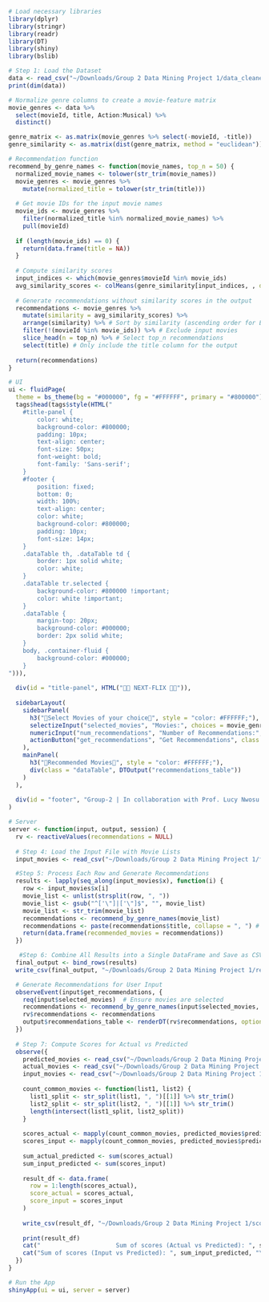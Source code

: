 
```r
# Load necessary libraries
library(dplyr)
library(stringr)
library(readr)
library(DT)
library(shiny)
library(bslib)

# Step 1: Load the Dataset
data <- read_csv("~/Downloads/Group 2 Data Mining Project 1/data_cleaned.csv", show_col_types = FALSE)
print(dim(data))

```

```r
# Normalize genre columns to create a movie-feature matrix
movie_genres <- data %>%
  select(movieId, title, Action:Musical) %>%
  distinct()

genre_matrix <- as.matrix(movie_genres %>% select(-movieId, -title))
genre_similarity <- as.matrix(dist(genre_matrix, method = "euclidean"))

# Recommendation function
recommend_by_genre_names <- function(movie_names, top_n = 50) {
  normalized_movie_names <- tolower(str_trim(movie_names))
  movie_genres <- movie_genres %>%
    mutate(normalized_title = tolower(str_trim(title)))
  
  # Get movie IDs for the input movie names
  movie_ids <- movie_genres %>%
    filter(normalized_title %in% normalized_movie_names) %>%
    pull(movieId)
  
  if (length(movie_ids) == 0) {
    return(data.frame(title = NA))
  }
  
  # Compute similarity scores
  input_indices <- which(movie_genres$movieId %in% movie_ids)
  avg_similarity_scores <- colMeans(genre_similarity[input_indices, , drop = FALSE])
  
  # Generate recommendations without similarity scores in the output
  recommendations <- movie_genres %>%
    mutate(similarity = avg_similarity_scores) %>%
    arrange(similarity) %>% # Sort by similarity (ascending order for Euclidean distance)
    filter(!(movieId %in% movie_ids)) %>% # Exclude input movies
    slice_head(n = top_n) %>% # Select top_n recommendations
    select(title) # Only include the title column for the output
  
  return(recommendations)
}

```



```r
# UI
ui <- fluidPage(
  theme = bs_theme(bg = "#000000", fg = "#FFFFFF", primary = "#800000"),
  tags$head(tags$style(HTML("
    #title-panel { 
        color: white; 
        background-color: #800000; 
        padding: 10px; 
        text-align: center; 
        font-size: 50px; 
        font-weight: bold; 
        font-family: 'Sans-serif';
    }
    #footer { 
        position: fixed;
        bottom: 0;
        width: 100%;
        text-align: center; 
        color: white; 
        background-color: #800000; 
        padding: 10px; 
        font-size: 14px; 
    }
    .dataTable th, .dataTable td { 
        border: 1px solid white; 
        color: white; 
    }
    .dataTable tr.selected { 
        background-color: #800000 !important; 
        color: white !important; 
    }
    .dataTable { 
        margin-top: 20px; 
        background-color: #000000; 
        border: 2px solid white; 
    }
    body, .container-fluid { 
        background-color: #000000; 
    }
"))),
  
  div(id = "title-panel", HTML("🎥🍿 NEXT-FLIX 🍿🎥️")),
  
  sidebarLayout(
    sidebarPanel(
      h3("🍿Select Movies of your choice🍿", style = "color: #FFFFFF;"),
      selectizeInput("selected_movies", "Movies:", choices = movie_genres$title, multiple = TRUE),
      numericInput("num_recommendations", "Number of Recommendations:", value = 10, min = 1, max = 50),
      actionButton("get_recommendations", "Get Recommendations", class = "btn btn-danger")
    ),
    mainPanel(
      h3("🎥Recommended Movies🎥", style = "color: #FFFFFF;"),
      div(class = "dataTable", DTOutput("recommendations_table"))
    )
  ),
  
  div(id = "footer", "Group-2 | In collaboration with Prof. Lucy Nwosu | Data Mining 2024")
)

# Server
server <- function(input, output, session) {
  rv <- reactiveValues(recommendations = NULL)
  
  # Step 4: Load the Input File with Movie Lists
  input_movies <- read_csv("~/Downloads/Group 2 Data Mining Project 1/formatted_movies.csv")

  #Step 5: Process Each Row and Generate Recommendations
  results <- lapply(seq_along(input_movies$x), function(i) {
    row <- input_movies$x[i]
    movie_list <- unlist(strsplit(row, ", "))
    movie_list <- gsub("^['\"]|['\"]$", "", movie_list)
    movie_list <- str_trim(movie_list)
    recommendations <- recommend_by_genre_names(movie_list)
    recommendations <- paste(recommendations$title, collapse = ", ") # Combine titles into a single string
    return(data.frame(recommended_movies = recommendations))
  })

   #Step 6: Combine All Results into a Single DataFrame and Save as CSV
  final_output <- bind_rows(results)
  write_csv(final_output, "~/Downloads/Group 2 Data Mining Project 1/recommendations_output.csv")

  # Generate Recommendations for User Input
  observeEvent(input$get_recommendations, {
    req(input$selected_movies)  # Ensure movies are selected
    recommendations <- recommend_by_genre_names(input$selected_movies, input$num_recommendations)
    rv$recommendations <- recommendations
    output$recommendations_table <- renderDT(rv$recommendations, options = list(pageLength = 10))
  })
  
  # Step 7: Compute Scores for Actual vs Predicted
  observe({
    predicted_movies <- read_csv("~/Downloads/Group 2 Data Mining Project 1/recommendations_output.csv", col_names = c("predicted_movies"))
    actual_movies <- read_csv("~/Downloads/Group 2 Data Mining Project 1/y_data_comma_separated_corrected.csv", col_names = c("actual_movies"))
    input_movies <- read_csv("~/Downloads/Group 2 Data Mining Project 1/cleaned_movies.csv", col_names = c("input_movies"))
    
    count_common_movies <- function(list1, list2) {
      list1_split <- str_split(list1, ", ")[[1]] %>% str_trim()
      list2_split <- str_split(list2, ", ")[[1]] %>% str_trim()
      length(intersect(list1_split, list2_split))
    }
    
    scores_actual <- mapply(count_common_movies, predicted_movies$predicted_movies, actual_movies$actual_movies)
    scores_input <- mapply(count_common_movies, predicted_movies$predicted_movies, input_movies$input_movies)
    
    sum_actual_predicted <- sum(scores_actual)
    sum_input_predicted <- sum(scores_input)
    
    result_df <- data.frame(
      row = 1:length(scores_actual),
      score_actual = scores_actual,
      score_input = scores_input
    )
    
    write_csv(result_df, "~/Downloads/Group 2 Data Mining Project 1/score_file.csv")
    
    print(result_df)
    cat("                     Sum of scores (Actual vs Predicted): ", sum_actual_predicted, "\n")
    cat("Sum of scores (Input vs Predicted): ", sum_input_predicted, "\n")
  })
}

# Run the App
shinyApp(ui = ui, server = server)

```




